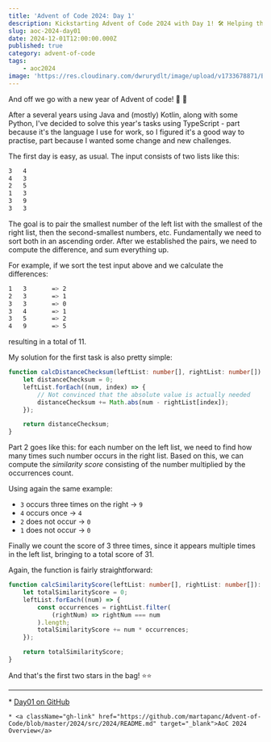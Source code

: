 ```yaml
---
title: 'Advent of Code 2024: Day 1'
description: Kickstarting Advent of Code 2024 with Day 1! 🛠️ Helping the elves solve puzzles as we embark on the road to 500 stars. ✨🎄
slug: aoc-2024-day01
date: 2024-12-01T12:00:00.000Z
published: true
category: advent-of-code
tags:
    - aoc2024
image: 'https://res.cloudinary.com/dwrurydlt/image/upload/v1733678871/Blog/aoc_k6dkti.webp'
---
```


And off we go with a new year of Advent of code! 🥳 🎄

After a several years using Java and (mostly) Kotlin, along with some Python, I've decided to solve this year's tasks using TypeScript - part because it's the language I use for work, so I figured it's a good way to practise, part because I wanted some change and new challenges.

The first day is easy, as usual. The input consists of two lists like this:

```bash
3   4
4   3
2   5
1   3
3   9
3   3
```

The goal is to pair the smallest number of the left list with the smallest of the right list, then the second-smallest numbers, etc. Fundamentally we need to sort both in an ascending order.
After we established the pairs, we need to compute the difference, and sum everything up.

For example, if we sort the test input above and we calculate the differences:

```bash
1	3		=> 2
2	3		=> 1
3	3		=> 0
3	4		=> 1
3	5		=> 2
4	9		=> 5
```

resulting in a total of 11.

My solution for the first task is also pretty simple:

```ts
function calcDistanceChecksum(leftList: number[], rightList: number[]): number {
    let distanceChecksum = 0;
    leftList.forEach((num, index) => {
        // Not convinced that the absolute value is actually needed
        distanceChecksum += Math.abs(num - rightList[index]);
    });

    return distanceChecksum;
}
```

Part 2 goes like this: for each number on the left list, we need to find how many times such number occurs in the right list. Based on this, we can compute the _similarity score_ consisting of the number multiplied by the occurrences count.

Using again the same example:

- `3` occurs three times on the right → `9`
- `4` occurs once → `4`
- `2` does not occur → `0`
- `1` does not occur → `0`

Finally we count the score of 3 three times, since it appears multiple times in the left list, bringing to a total score of 31.

Again, the function is fairly straightforward:

```ts
function calcSimilarityScore(leftList: number[], rightList: number[]): number {
    let totalSimilarityScore = 0;
    leftList.forEach((num) => {
        const occurrences = rightList.filter(
            (rightNum) => rightNum === num
        ).length;
        totalSimilarityScore += num * occurrences;
    });

    return totalSimilarityScore;
}
```

And that's the first two stars in the bag! ⭐⭐

---

<div className="flex flex-col gap-2">
    * <a className="gh-link" href="https://github.com/martapanc/Advent-of-Code/blob/master/2024/src/2024/day01/day01.ts" target="_blank">Day01 on GitHub</a>

    * <a className="gh-link" href="https://github.com/martapanc/Advent-of-Code/blob/master/2024/src/2024/README.md" target="_blank">AoC 2024 Overview</a>

</div>
